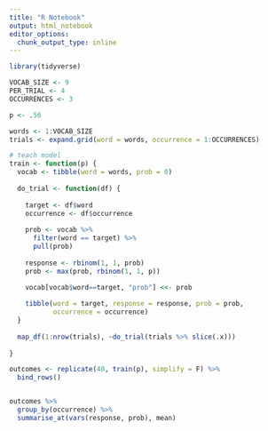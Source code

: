 ```yaml
---
title: "R Notebook"
output: html_notebook
editor_options: 
  chunk_output_type: inline
---
```


```r
library(tidyverse)
```

```r
VOCAB_SIZE <- 9
PER_TRIAL <- 4
OCCURRENCES <- 3

p <- .56

words <- 1:VOCAB_SIZE
trials <- expand.grid(word = words, occurrence = 1:OCCURRENCES)

# teach model
train <- function(p) {
  vocab <- tibble(word = words, prob = 0)
 
  do_trial <- function(df) {
    
    target <- df$word
    occurrence <- df$occurrence
    
    prob <- vocab %>% 
      filter(word == target) %>%
      pull(prob)
    
    response <- rbinom(1, 1, prob)
    prob <- max(prob, rbinom(1, 1, p))

    vocab[vocab$word==target, "prob"] <<- prob 
    
    tibble(word = target, response = response, prob = prob, 
           occurrence = occurrence)
  } 
  
  map_df(1:nrow(trials), ~do_trial(trials %>% slice(.x)))
  
}

outcomes <- replicate(40, train(p), simplify = F) %>%
  bind_rows() 


outcomes %>%
  group_by(occurrence) %>%
  summarise_at(vars(response, prob), mean)

```